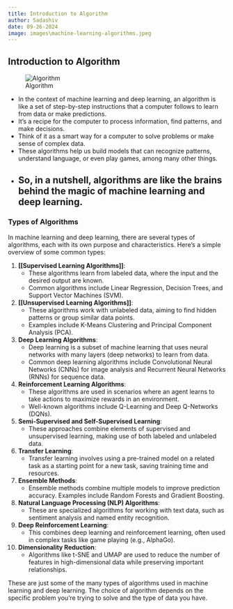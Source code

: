```yaml
---
title: Introduction to Algorithm
author: Sadashiv
date: 09-26-2024
image: images\machine-learning-algorithms.jpeg
---
```



## Introduction to Algorithm
![Algorithm](images\machine-learning-algorithms.jpeg)

- In the context of machine learning and deep learning, an algorithm is like a set of step-by-step instructions that a computer follows to learn from data or make predictions. 
- It's a recipe for the computer to process information, find patterns, and make decisions. 
- Think of it as a smart way for a computer to solve problems or make sense of complex data. 
- These algorithms help us build models that can recognize patterns, understand language, or even play games, among many other things. 
- So, in a nutshell, algorithms are like the brains behind the magic of machine learning and deep learning.
---

### Types of Algorithms
In machine learning and deep learning, there are several types of algorithms, each with its own purpose and characteristics. Here's a simple overview of some common types:

1. **[[Supervised Learning Algorithms]]**:
   - These algorithms learn from labeled data, where the input and the desired output are known.
   - Common algorithms include Linear Regression, Decision Trees, and Support Vector Machines (SVM).



2. **[[Unsupervised Learning Algorithms]]**:
   - These algorithms work with unlabeled data, aiming to find hidden patterns or group similar data points.
   - Examples include K-Means Clustering and Principal Component Analysis (PCA).

3. **Deep Learning Algorithms**:
   - Deep learning is a subset of machine learning that uses neural networks with many layers (deep networks) to learn from data.
   - Common deep learning algorithms include Convolutional Neural Networks (CNNs) for image analysis and Recurrent Neural Networks (RNNs) for sequence data.

4. **Reinforcement Learning Algorithms**:
   - These algorithms are used in scenarios where an agent learns to take actions to maximize rewards in an environment.
   - Well-known algorithms include Q-Learning and Deep Q-Networks (DQNs).

5. **Semi-Supervised and Self-Supervised Learning**:
   - These approaches combine elements of supervised and unsupervised learning, making use of both labeled and unlabeled data.

6. **Transfer Learning**:
   - Transfer learning involves using a pre-trained model on a related task as a starting point for a new task, saving training time and resources.

7. **Ensemble Methods**:
   - Ensemble methods combine multiple models to improve prediction accuracy. Examples include Random Forests and Gradient Boosting.

8. **Natural Language Processing (NLP) Algorithms**:
   - These are specialized algorithms for working with text data, such as sentiment analysis and named entity recognition.

9. **Deep Reinforcement Learning**:
   - This combines deep learning and reinforcement learning, often used in complex tasks like game playing (e.g., AlphaGo).

10. **Dimensionality Reduction**:
    - Algorithms like t-SNE and UMAP are used to reduce the number of features in high-dimensional data while preserving important relationships.

These are just some of the many types of algorithms used in machine learning and deep learning. The choice of algorithm depends on the specific problem you're trying to solve and the type of data you have.